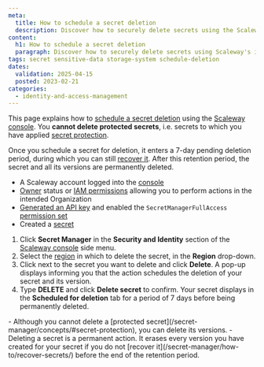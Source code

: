 ```yaml
---
meta:
  title: How to schedule a secret deletion
  description: Discover how to securely delete secrets using the Scaleway console. Follow these steps to manage your sensitive data effectively.
content:
  h1: How to schedule a secret deletion
  paragraph: Discover how to securely delete secrets using Scaleway's intuitive console. Follow these steps to manage your sensitive data effectively.
tags: secret sensitive-data storage-system schedule-deletion
dates:
  validation: 2025-04-15
  posted: 2023-02-21
categories:
  - identity-and-access-management
---
```



This page explains how to [schedule a secret deletion](/secret-manager/concepts/#scheduled-deletion) using the [Scaleway console](https://console.scaleway.com). You **cannot delete protected secrets**, i.e. secrets to which you have applied [secret protection](/secret-manager/concepts/#secret-protection).

Once you schedule a secret for deletion, it enters a 7-day pending deletion period, during which you can still [recover it](/secret-manager/how-to/recover-secrets/). After this retention period, the secret and all its versions are permanently deleted.

<Requirements />

- A Scaleway account logged into the [console](https://console.scaleway.com)
- [Owner](/iam/concepts/#owner) status or [IAM permissions](/iam/concepts/#permission) allowing you to perform actions in the intended Organization
- [Generated an API key](/iam/how-to/create-api-keys/) and enabled the `SecretManagerFullAccess` [permission set](/iam/reference-content/permission-sets/)
- Created a [secret](/secret-manager/how-to/create-secret/)


1. Click **Secret Manager** in the **Security and Identity** section of the [Scaleway console](https://console.scaleway.com/) side menu.
2. Select the [region](/secret-manager/concepts/#region) in which to delete the secret, in the **Region** drop-down.
3. Click <Icon name="more" /> next to the secret you want to delete and click **Delete**. A pop-up displays informing you that the action schedules the deletion of your secret and its version.
4. Type **DELETE** and click **Delete secret** to confirm. Your secret displays in the **Scheduled for deletion** tab for a period of 7 days before being permanently deleted.

<Message type="important">
  - Although you cannot delete a [protected secret](/secret-manager/concepts/#secret-protection), you can delete its versions.
  - Deleting a secret is a permanent action. It erases every version you have created for your secret if you do not [recover it](/secret-manager/how-to/recover-secrets/) before the end of the retention period.
</Message>
